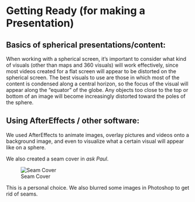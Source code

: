 # Getting Ready (for making a Presentation)

## Basics of spherical presentations/content: 


When working with a spherical screen, it’s important to consider what kind of visuals (other than maps and 360 visuals) will work effectively, since most videos created for a flat screen will appear to be distorted on the spherical screen. The best visuals to use are those in which most of the content is condensed along a central horizon, so the focus of the visual will appear along the “equator” of the globe. Any objects too close to the top or bottom of an image will become increasingly distorted toward the poles of the sphere.

## Using AfterEffects / other software: 

We used AfterEffects to animate images, overlay pictures and videos onto a background image, and even to visualize what a certain visual will appear like on a sphere. 

We also created a seam cover in _ask Paul_. 

![Seam Cover](seamcover.jpg)

This is a personal choice. We also blurred some images in Photoshop to get rid of seams. 
